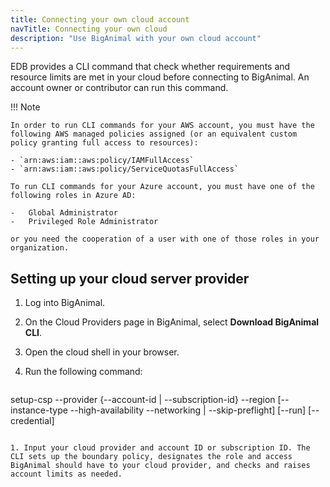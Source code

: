 ```yaml
---
title: Connecting your own cloud account
navTitle: Connecting your own cloud
description: "Use BigAnimal with your own cloud account" 
---
```



EDB provides a CLI command that check whether requirements and resource limits are met in your cloud before connecting to BigAnimal. An account owner or contributor can run this command.

!!! Note
    
    In order to run CLI commands for your AWS account, you must have the following AWS managed policies assigned (or an equivalent custom policy granting full access to resources):
    
    - `arn:aws:iam::aws:policy/IAMFullAccess`
    - `arn:aws:iam::aws:policy/ServiceQuotasFullAccess`
    
    To run CLI commands for your Azure account, you must have one of the following roles in Azure AD:

    -   Global Administrator
    -   Privileged Role Administrator

    or you need the cooperation of a user with one of those roles in your organization.

## Setting up your cloud server provider

1. Log into BigAnimal.

1. On the Cloud Providers page in BigAnimal, select **Download BigAnimal CLI**.

1. Open the cloud shell in your browser.

1. Run the following command:

   ```
  setup-csp --provider 
          {--account-id | --subscription-id}
          --region
          [--instance-type --high-availability --networking | --skip-preflight]
          [--run]
          [--credential]
   ```

1. Input your cloud provider and account ID or subscription ID. The CLI sets up the boundary policy, designates the role and access BigAnimal should have to your cloud provider, and checks and raises account limits as needed.



